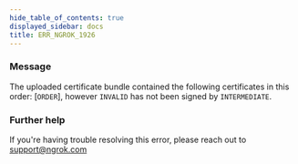 ```yaml
---
hide_table_of_contents: true
displayed_sidebar: docs
title: ERR_NGROK_1926
---
```




### Message

The uploaded certificate bundle contained the following certificates in this order: [`ORDER`], however `INVALID` has not been signed by `INTERMEDIATE`.

<ErrorDetails error="err_ngrok_1926" />

### Further help

If you're having trouble resolving this error, please reach out to [support@ngrok.com](mailto:support@ngrok.com?subject=Help%20with%20ERR_NGROK_1926)
